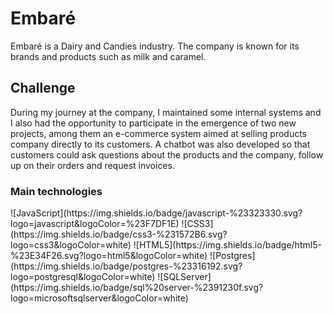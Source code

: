 
# Embaré

Embaré is a Dairy and Candies industry. The company is known for its
brands and products such as milk and caramel.

## Challenge

During my journey at the company, I maintained some internal systems
and I also had the opportunity to participate in the emergence of two new projects,
among them an e-commerce system aimed at selling products
company directly to its customers. A chatbot was also developed so that
customers could ask questions about the products and the company, follow up on their orders and
request invoices.

### Main technologies

<SkillsContainer>
  <SkillRow>
    ![JavaScript](https://img.shields.io/badge/javascript-%23323330.svg?logo=javascript&logoColor=%23F7DF1E)
    ![CSS3](https://img.shields.io/badge/css3-%231572B6.svg?logo=css3&logoColor=white)
    ![HTML5](https://img.shields.io/badge/html5-%23E34F26.svg?logo=html5&logoColor=white)
    ![Postgres](https://img.shields.io/badge/postgres-%23316192.svg?logo=postgresql&logoColor=white)
    ![SQLServer](https://img.shields.io/badge/sql%20server-%2391230f.svg?logo=microsoftsqlserver&logoColor=white)
  </SkillRow>
</SkillsContainer>

